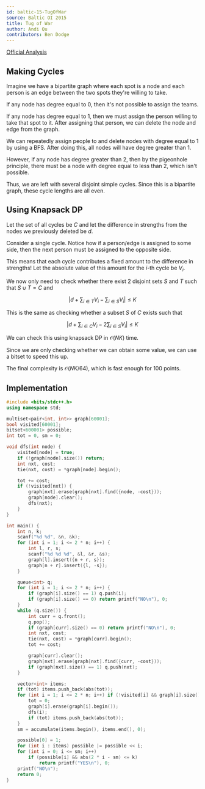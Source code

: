 ```yaml
---
id: baltic-15-TugOfWar
source: Baltic OI 2015
title: Tug of War
author: Andi Qu
contributors: Ben Dodge
---
```


[Official Analysis](https://boi.cses.fi/files/boi2015_solutions.zip)

## Making Cycles

Imagine we have a bipartite graph where each spot is a node and each person is
an edge between the two spots they're willing to take.

If any node has degree equal to 0, then it's not possible to assign the teams.

If any node has degree equal to 1, then we must assign the person willing to
take that spot to it. After assigning that person, we can delete the node and
edge from the graph.

We can repeatedly assign people to and delete nodes with degree equal to 1 by
using a BFS. After doing this, all nodes will have degree greater than 1.

However, if any node has degree greater than 2, then by the pigeonhole
principle, there must be a node with degree equal to less than 2, which isn't
possible.

Thus, we are left with several disjoint simple cycles. Since this is a bipartite
graph, these cycle lengths are all even.

## Using Knapsack DP

Let the set of all cycles be $C$ and let the difference in strengths from the
nodes we previously deleted be $d$.

Consider a single cycle. Notice how if a person/edge is assigned to some side,
then the next person must be assigned to the opposite side.

This means that each cycle contributes a fixed amount to the difference in
strengths! Let the absolute value of this amount for the $i$-th cycle be $V_i$.

We now only need to check whether there exist 2 disjoint sets $S$ and $T$ such
that $S \cup T = C$ and

$$
\left |d + \sum_{i \in T} V_i - \sum_{i \in S} V_i \right | \leq K
$$

This is the same as checking whether a subset $S$ of $C$ exists such that

$$
\left |d + \sum_{i \in C} V_i - 2 \sum_{i \in S} V_i \right | \leq K
$$

We can check this using knapsack DP in $\mathcal{O}(NK)$ time.

Since we are only checking whether we can obtain some value, we can use a bitset
to speed this up.

The final complexity is $\mathcal{O}(NK / 64)$, which is fast enough for 100
points.

## Implementation

```cpp
#include <bits/stdc++.h>
using namespace std;

multiset<pair<int, int>> graph[60001];
bool visited[60001];
bitset<600001> possible;
int tot = 0, sm = 0;

void dfs(int node) {
	visited[node] = true;
	if (!graph[node].size()) return;
	int nxt, cost;
	tie(nxt, cost) = *graph[node].begin();

	tot += cost;
	if (!visited[nxt]) {
		graph[nxt].erase(graph[nxt].find({node, -cost}));
		graph[node].clear();
		dfs(nxt);
	}
}

int main() {
	int n, k;
	scanf("%d %d", &n, &k);
	for (int i = 1; i <= 2 * n; i++) {
		int l, r, s;
		scanf("%d %d %d", &l, &r, &s);
		graph[l].insert({n + r, s});
		graph[n + r].insert({l, -s});
	}

	queue<int> q;
	for (int i = 1; i <= 2 * n; i++) {
		if (graph[i].size() == 1) q.push(i);
		if (graph[i].size() == 0) return printf("NO\n"), 0;
	}
	while (q.size()) {
		int curr = q.front();
		q.pop();
		if (graph[curr].size() == 0) return printf("NO\n"), 0;
		int nxt, cost;
		tie(nxt, cost) = *graph[curr].begin();
		tot += cost;

		graph[curr].clear();
		graph[nxt].erase(graph[nxt].find({curr, -cost}));
		if (graph[nxt].size() == 1) q.push(nxt);
	}

	vector<int> items;
	if (tot) items.push_back(abs(tot));
	for (int i = 1; i <= 2 * n; i++) if (!visited[i] && graph[i].size()) {
		tot = 0;
		graph[i].erase(graph[i].begin());
		dfs(i);
		if (tot) items.push_back(abs(tot));
	}
	sm = accumulate(items.begin(), items.end(), 0);

	possible[0] = 1;
	for (int i : items) possible |= possible << i;
	for (int i = 0; i <= sm; i++)
		if (possible[i] && abs(2 * i - sm) <= k)
			return printf("YES\n"), 0;
	printf("NO\n");
	return 0;
}
```
